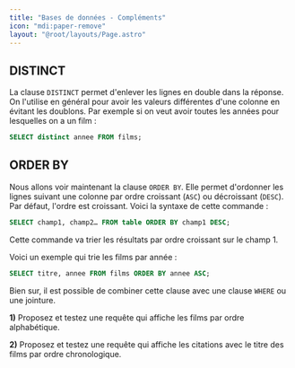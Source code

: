 ```yaml
---
title: "Bases de données - Compléments"
icon: "mdi:paper-remove"
layout: "@root/layouts/Page.astro"
---
```



## DISTINCT

La clause `DISTINCT` permet d'enlever les lignes en double dans la réponse. On
l'utilise en général pour avoir les valeurs différentes d'une colonne en
évitant les doublons. Par exemple si on veut avoir toutes les années pour
lesquelles on a un film :

```sql
SELECT distinct annee FROM films;
```

## ORDER BY

Nous allons voir maintenant la clause `ORDER BY`. Elle permet d'ordonner les
lignes suivant une colonne par ordre croissant (`ASC`) ou décroissant
(`DESC`). Par défaut, l'ordre est croissant. Voici la syntaxe de cette
commande :

```sql
SELECT champ1, champ2… FROM table ORDER BY champ1 DESC;
```

Cette commande va trier les résultats par ordre croissant sur le champ 1.

Voici un exemple qui trie les films par année :

```sql
SELECT titre, annee FROM films ORDER BY annee ASC;
```

Bien sur, il est possible de combiner cette clause avec une clause `WHERE` ou
une jointure.

**1)** Proposez et testez une requête qui affiche les films par ordre
alphabétique.

**2)** Proposez et testez une requête qui affiche les citations avec le titre
des films par ordre chronologique.